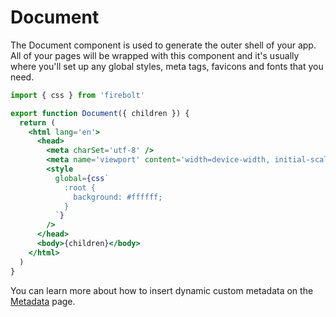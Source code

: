 # Document

The Document component is used to generate the outer shell of your app. All of your pages will be wrapped with this component and it's usually where you'll set up any global styles, meta tags, favicons and fonts that you need.

```jsx title='components/Document.js' lineNumbers
import { css } from 'firebolt'

export function Document({ children }) {
  return (
    <html lang='en'>
      <head>
        <meta charSet='utf-8' />
        <meta name='viewport' content='width=device-width, initial-scale=1' />
        <style
          global={css`
            :root {
              background: #ffffff;
            }
          `}
        />
      </head>
      <body>{children}</body>
    </html>
  )
}
```

You can learn more about how to insert dynamic custom metadata on the [Metadata](/docs/metadata) page.
